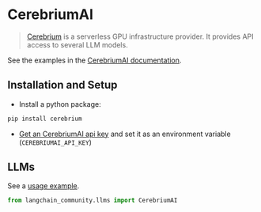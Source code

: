 # CerebriumAI

> [Cerebrium](https://docs.cerebrium.ai/cerebrium/getting-started/introduction) is a serverless GPU infrastructure provider.
> It provides API access to several LLM models.

See the examples in the [CerebriumAI documentation](https://docs.cerebrium.ai/examples/langchain).

## Installation and Setup

- Install a python package:

```bash
pip install cerebrium
```

- [Get an CerebriumAI api key](https://docs.cerebrium.ai/cerebrium/getting-started/installation) and set
  it as an environment variable (`CEREBRIUMAI_API_KEY`)

## LLMs

See a [usage example](/docs/integrations/llms/cerebriumai).

```python
from langchain_community.llms import CerebriumAI
```
